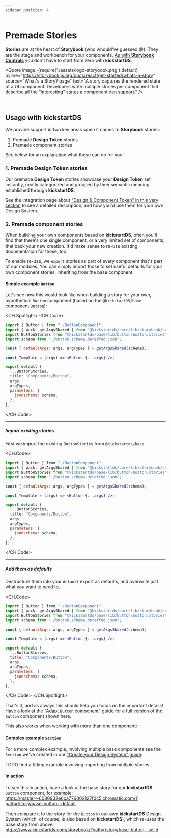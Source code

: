 ```yaml
---
sidebar_position: 4
---
```



# Premade Stories

**Stories** are at the heart of **Storybook** (who whould've guessed 😅). They are the stage and workbench for your components. [As with **Storybook Controls**](./controls.mdx) you don't have to start from zero with **kickstartDS**.

<Quote
  image={require('./assets/logo-storybook.png').default}
  byline="https://storybook.js.org/docs/react/get-started/whats-a-story"
  source="What's a Story? page"
  text="A story captures the rendered state of a UI component. Developers write multiple stories per component that describe all the “interesting” states a component can support."
/>

<br />

## Usage with **kickstartDS**

We provide support in two key areas when it comes to **Storybook** stories:

1. Premade **Design Token** stories
2. Premade component stories

See below for an explanation what these can do for you!

### 1. Premade **Design Token** stories

Our premade **Design Token** stories showcase your **Design Token** set instantly, neatly categorized and grouped by their semantic meaning established through **kickstartDS**.

See the integration page about ["Design & Component Token" in this very section](./token.mdx#design-token-integration) to see a detailed description, and how you'd use them for your own Design System.

### 2. Premade component stories

When building your own components based on **kickstartDS**, often you'll find that there's one single component, or a very limited set of components, that back your new creation. It'd make sense to re-use existing documentation for those, too!

To enable re-use, we `export` stories as part of every component that's part of our modules. You can simply import those to set useful defaults for your own component stories, inheriting from the base component.

#### Simple example `Button`

Let's see how this would look like when building a story for your own, hypothetical `Button` component (based on the `@kickstartDS/base` component `Button`):

<CH.Spotlight>
<CH.Code>
```jsx src/components/button/Button.stories.jsx
import { Button } from "./ButtonComponent";
import { pack, getArgsShared } from "@kickstartds/core/lib/storybook/helpers";
import ButtonStories from "@kickstartds/base/lib/button/button.stories";
import schema from "./button.schema.dereffed.json";

const { defaultArgs: args, argTypes } = getArgsShared(schema);

const Template = (args) => <Button {...args} />;

export default {
  ...ButtonStories,
  title: "Components/Button",
  args,
  argTypes,
  parameters: {
    jsonschema: schema,
  },
};
```
</CH.Code>

---

##### Import existing stories

First we import the existing `ButtonStories` from `@kickstartds/base`.

<CH.Code>
```jsx src/components/button/Button.stories.jsx focus=3
import { Button } from "./ButtonComponent";
import { pack, getArgsShared } from "@kickstartds/core/lib/storybook/helpers";
import ButtonStories from "@kickstartds/base/lib/button/button.stories";
import schema from "./button.schema.dereffed.json";

const { defaultArgs: args, argTypes } = getArgsShared(schema);

const Template = (args) => <Button {...args} />;

export default {
  ...ButtonStories,
  title: "Components/Button",
  args,
  argTypes,
  parameters: {
    jsonschema: schema,
  },
};
```
</CH.Code>

---

##### Add them as defaults

Destructure them into your `default` export as defaults, and overwrite just what you want to need to.

<CH.Code>
```jsx src/components/button/Button.stories.jsx focus=11
import { Button } from "./ButtonComponent";
import { pack, getArgsShared } from "@kickstartds/core/lib/storybook/helpers";
import ButtonStories from "@kickstartds/base/lib/button/button.stories";
import schema from "./button.schema.dereffed.json";

const { defaultArgs: args, argTypes } = getArgsShared(schema);

const Template = (args) => <Button {...args} />;

export default {
  ...ButtonStories,
  title: "Components/Button",
  args,
  argTypes,
  parameters: {
    jsonschema: schema,
  },
};
```
</CH.Code>
</CH.Spotlight>

That's it, and as always this should help you focus on the important details! Have a look at the ["Adapt `Button` component"](../../guides/examples/components/button.mdx) guide for a full version of the `Button` component shown here.

This also works when working with more than one component:

#### Complex example `Section`

For a more complex example, involving multiple base components see the `Section` we've created in our ["Create your Design System" guide](../../guides/create/components.mdx):

TODO find a fitting example involving importing from multiple stories

#### In action

To see this in action, have a look at the base story for our **kickstartDS** `Button` component, for example:<br/>
https://master--6080932e6ca776002127f0c5.chromatic.com/?path=/story/base-button--default

Then compare it to the story for the `Button` in our own **kickstartDS** Design System (which, of course, is also based on **kickstartDS**), which re-uses the base story from above:<br/>
https://www.kickstartds.com/storybook/?path=/story/base-button--solid
